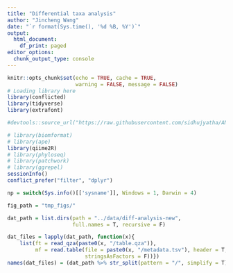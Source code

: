 ---
title: "Differential taxa analysis"
author: "Jincheng Wang"
date: "`r format(Sys.time(), '%d %B, %Y')`"
output:
  html_document:
    df_print: paged
editor_options:
  chunk_output_type: console
---

```{r setup, message=FALSE, warning=FALSE}
knitr::opts_chunk$set(echo = TRUE, cache = TRUE, 
                      warning = FALSE, message = FALSE)
# Loading library here
library(conflicted)
library(tidyverse)
library(extrafont)

#devtools::source_url("https://raw.githubusercontent.com/sidhujyatha/ANCOM/master/ANCOM_updated_code_06_06_2020.R", sha1 = "c38079a8387079d5218605142578c8d7767925d5") 

# library(biomformat)
# library(ape)
library(qiime2R)
# library(phyloseq)
# library(patchwork)
# library(ggrepel)
sessionInfo()
conflict_prefer("filter", "dplyr")

np = switch(Sys.info()[['sysname']], Windows = 1, Darwin = 4)

fig_path = "tmp_figs/"
```

```{r}
dat_path = list.dirs(path = "../data/diff-analysis-new", 
                     full.names = T, recursive = F)

dat_files = lapply(dat_path, function(x){
    list(ft = read_qza(paste0(x, "/table.qza")), 
         mf = read.table(file = paste0(x, "/metadata.tsv"), header = T, sep = "\t",
                         stringsAsFactors = F))})
names(dat_files) = (dat_path %>% str_split(pattern = "/", simplify = T))[, 4]
```



